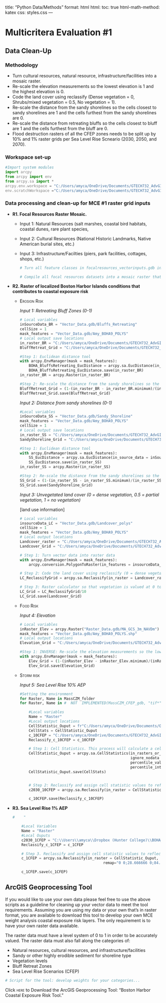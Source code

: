 title: "Python Data/Methods"
format: html
  html:
    toc: true
    html-math-method: katex
    css: styles.css
---

# Multicritera Evaluation #1

## Data Clean-Up

### Methodology

-   Turn cultural resources, natural resource, infrastructure/facilities into a mosaic raster.
-   Re-scale the elevation measurements so the lowest elevation is 1 and the highest elevation is 0.
-   Code the land cover using reclassify (Dense vegetation = 0, Shrubs/mixed vegetation = 0.5, No vegetation = 1).
-   Re-scale the distance from the sandy shorelines so the cells closest to sandy shorelines are 1 and the cells furthest from the sandy shorelines are 0.
-   Re-scale the distance from retreating bluffs so the cells closest to bluff are 1 and the cells furthest from the bluff are 0.
-   Flood destruction rasters of all the CFEP zones needs to be split up by 10% and 1% raster grids per Sea Level Rise Scneario (2030, 2050, and 2070).

### Workspace set-up

``` {#workspace .python .Python style="color: grey"}
#Import system modules
import arcpy
from arcpy import env  
from arcpy.sa import *
arcpy.env.workspace = "C:/Users/amyca/OneDrive/Documents/GTECH732_AdvGIS/Final_Project/BOHA_SpatialDecisionSupportSystem/Data"
env.scratchWorkspace ="C:/Users/amyca/OneDrive/Documents/GTECH732_AdvGIS/Final_Project/BOHA_SpatialDecisionSupportSystem/Data/Raster_Scratch.gdb"
```

### Data processing and clean-up for MCE #1 raster grid inputs

-   **R1. Focal Resources Raster Mosaic.**

    -   Input 1: Natural Resources (salt marshes, coastal bird habitats, coastal dunes, rare plant species,

    -   Input 2: Cultural Resources (National Historic Landmarks, Native American burial sites, etc.)

    -   Input 3: Infrastructure/Facilties (piers, park facilities, cottages, shops, etc.)

        ``` python
        # Turn all feature classes in focalresources_vectorinputs.gdb into raster datasets.

        # Compile all focal resources datasets into a mosaic raster that can be used in the MCE #1 BOHA Raster Calculater ArcGIS Geoprocessing tool
        ```

-   **R2. Raster of localized Boston Harbor Islands conditions that contributes to coastal exposure risk**

    -   [Erosion Risk]{.smallcaps}

        *Input 1: Retreating Bluff Zones (0-1)*

        ``` python
        # Local variables
        inSourceData_BR = "Vector_Data.gdb/Bluffs_Retreating"
        cellSize = 1
        mask_features = "Vector_Data.gdb/Amy_BOHA9_POLYS"
        # Local output save locations
        in_raster_BR = "C:/Users/amyca/OneDrive/Documents/GTECH732_AdvGIS/Final_Project/BOHA_SpatialDecisionSupportSystem/Data/Raster_Scratch.gdb/BR_EucDistOut"
        BluffRetreat_Grid = "C:/Users/amyca/OneDrive/Documents/GTECH732_AdvGIS/Final_Project/BOHA_SpatialDecisionSupportSystem/Data/Raster_Outputs.gdb/BluffRetreat_Grid"

        #Step 1: Euclidean distance tool
        with arcpy.EnvManager(mask = mask_features):
            BOHA_BluffsRetreating_EucDistance = arcpy.sa.EucDistance(in_source_data = inSourceData_BR, cell_size = cellSize)
            BOHA_BluffsRetreating_EucDistance.save(in_raster_BR)
        in_raster_BR = arcpy.Raster(in_raster_BR)

        #Step 2: Re-scale the distance from the sandy shorelines so the cells closest to sandy shorelines are 1 and the cells furthest from the sandy shorelines are 0.
        BluffRetreat_Grid = (1-(in_raster_BR - in_raster_BR.minimum)/(in_raster_BR.maximum-in_raster_BR.minimum))
        BluffRetreat_Grid.save(BluffRetreat_Grid)
        ```

        *Input 2: Distance from sandy shorelines (0-1)*

        ``` python
        #Local variables
        inSourceData_SS = "Vector_Data.gdb/Sandy_Shoreline"
        mask_features = "Vector_Data.gdb/Amy_BOHA9_POLYS"
        cellSize = 1
        # Local output save locations
        in_raster_SS = "C:/Users/amyca/OneDrive/Documents/GTECH732_AdvGIS/Final_Project/BOHA_SpatialDecisionSupportSystem/Data/Raster_Scratch.gdb/SS_EucDistOut"
        SandyShoreline_Grid = "C:/Users/amyca/OneDrive/Documents/GTECH732_AdvGIS/Final_Project/BOHA_SpatialDecisionSupportSystem/Data/Raster_Outputs.gdb/SandyShoreline_Grid"

        #Step 1: Euclidean distance tool
        with arcpy.EnvManager(mask = mask_features):
            SS_EucDistance = arcpy.sa.EucDistance(in_source_data = inSourceData_SS, cell_size = cellSize)
            SS_EucDistance.save(in_raster_SS)
        in_raster_SS = arcpy.Raster(in_raster_SS)

        #Step 2: Re-scale the distance from the sandy shorelines so the cells closest to sandy shorelines are 1 and the cells furthest from the sandy shorelines are 0.
        SS_Grid = (1-(in_raster_SS - in_raster_SS.minimum)/(in_raster_SS.maximum-in_raster_SS.minimum))
        SS_Grid.save(SandyShoreline_Grid)
        ```

        *Input 3: Unvegetated land cover (0 = dense vegetation, 0.5 = partial vegetation, 1 = no vegetation)*

        \[land use information\]

        ``` python
        # Local variables
        insourceData_LC = "Vector_Data.gdb/Landcover_polys"
        cellSize = 1
        mask_features = "Vector_Data.gdb/Amy_BOHA9_POLYS"
        # Local output locations
        Landcover_raster = "C:/Users/amyca/OneDrive/Documents/GTECH732_AdvGIS/Final_Project/BOHA_SpatialDecisionSupportSystem/Data/Raster_Scratch.gdb/Landcover_Raster"
        Landcover_Grid = "C:/Users/amyca/OneDrive/Documents/GTECH732_AdvGIS/Final_Project/BOHA_SpatialDecisionSupportSystem/Data/Raster_Outputs.gdb/Landcover_Grid"

        # Step 1: Turn vector data into raster data
        with arcpy.EnvManager(mask = mask_features):
            arcpy.conversion.PolygonToRaster(in_features = insourceData_LC, value_field = "COVERCODE", out_rasterdataset = Landcover_raster, cellsize = cellSize)

        # Step 2: Code the land cover using reclassify (0 = dense vegetatation, 0.5 = partially vegetated, 1 = no vegetation)
        LC_ReclassifyGrid = arcpy.sa.Reclassify(in_raster = Landcover_raster, reclass_field = "Value", remap = RemapValue([[2,10],[5,10],[6,5],[7,5],[8,5],[9,0],[10,0],[12,0],[13,0], [14,0],[15,5],[18,5],[19,10],[20,10],[23,10]]))

        # Step 3: Raster calculator so that vegetation is valued at 0 to 1
        LC_Grid = LC_ReclassifyGrid/10
        LC_Grid.save(Landcover_Grid)
        ```

    -   [Food Risk]{.smallcaps}

        *Input 4: Elevation*

        ``` python
        # Local variables
        inRaster_Elev = arcpy.Raster("Raster_Data.gdb/MA_GCS_3m_NAVDm")
        mask_features = "Vector_Data.gdb/Amy_BOHA9_POLYS.shp"
        # Local output locations
        Elevation_Grid = "C:/Users/amyca/OneDrive/Documents/GTECH732_AdvGIS/Final_Project/BOHA_SpatialDecisionSupportSystem/Data/Raster_Outputs.gdb/Elevation_Grid"

        #Step 1: INVERSE: Re-scale the elevation measurements so the lowest elevation is 1 and the highest elevation is 0.
        with arcpy.EnvManager(mask = mask_features):
            Elev_Grid = (1-(inRaster_Elev - inRaster_Elev.minimum)/(inRaster_Elev.maximum - inRaster_Elev.minimum))
            Elev_Grid.save(Elevation_Grid)
        ```

    -   [Storm risk]{.smallcaps}

        *Input 5: Sea Level Rise 10% AEP*

        ``` python
        #Setting the environment
        for Raster, Name in MassCZM_folder
        for Raster, Name in #  NOT  IMPLEMENTED(MassCZM_CFEP_gdb, "tif*", "", "NOT_RECURSIVE"):

            #Local variables
            Name = "Raster"
            #Local output locations
            CellStatistic_Ouput = fr"C:/Users/amyca/OneDrive/Documents/GTECH732_AdvGIS/Final_Project/BOHA_SpatialDecisionSupportSystem/Data/Raster_Scratch.gdb/{Name}CellStats"
            CellStats = CellStatistic_Ouput  
            c_10CFEP = "C:/Users/amyca/OneDrive/Documents/GTECH732_AdvGIS/Final_Project/BOHA_SpatialDecisionSupportSystem/Data/Raster_Outputs.gdb/{Name}c_10CFEP"
            Reclassify_c_10CFEP = c_10CFEP

            # Step 1: Cell Statistics. This process will calculate a cell-by-cell mean statistic from multiple rasters...the Mass_CZM Coastal Flood Excedence RGB raster data
            CellStatistic_Ouput = arcpy.sa.CellStatistics(in_rasters_or_constants = [Raster], statistics_type = "MEAN",
                                                          ignore_nodata = "DATA", process_as_multiband = "SINGLE_BAND",
                                                          percentile_value = 90,
                                                          percentile_interpolation_type = "AUTO_DETECT")
            CellStatistic_Ouput.save(CellStats)


            # Step 2: Reclassify and assign cell statistic values to reflect 10% CFEP
            c2030_10CFEP = arcpy.sa.Reclassify(in_raster = CellStatistic_Output, reclass_field = "VALUE", remap = "0 0;28.666666 0;84.333336 0;85.666664 1;86.666664 0;136 1;140.333328 1;148 0;169.666672 0;170 0;172.666672 0;199 0;208.333328 1", missing_values = "DATA")

            c_10CFEP.save(Reclassify_c_10CFEP)
        ```

-   **R3. Sea Level Rise 1% AEP**

    ``` python
    #    "                                                                                       "

        #Local Variables
        Name = "Raster"
        #Local Ouputs
        c2030_1CFEP = "C:\\Users\\amyca\\Dropbox (Hunter College)\\BOHA_Final_Project_Products\\Raster_Calculator_Grids\\MassCZM_CFEP.gdb\\c2030_1CFEP"
        Reclassify_c_1CFEP = c_1CFEP

        # Step 3. Reclassify and assign cell statistic values to reflect 10% CFEP
        c_1CFEP = arcpy.sa.Reclassify(in_raster = CellStatistic_Ouput, reclass_field = "VALUE",
                                             remap="0 0;28.666666 0;84.333336 1;85.666664 1;86.666664 1;136 1;140.333328 1;148 1;169.666672 1;170 1;172.666672 1;199 1;208.333328 1", missing_values="DATA")

        c_1CFEP.save(c_1CFEP)
    ```

## ArcGIS Geoprocessing Tool

If you would like to use your own data please feel free to use the above scripts as a guideline for cleaning up your vector data to meet the tool requirements. Assuming you are using my data or your own that's in raster format, you are available to download this tool to develop your own MCE weight analysis coastal exposure risk layers. The only requirement is to have your own raster data available.

The raster data must have a level system of 0 to 1 in order to be accurately valued. The raster data must also fall along the categories of:

-   Natural resources, cultural resources, and infrastructure/facilities
-   Sandy or other highly erodible sediment for shoreline type
-   Vegetation levels
-   Bluff Retreat Zones
-   Sea Level Rise Scenarios (CFEP)

``` python
# Script for the tool: develop weights for your categories...
```

Click [here]{.smallcaps} to Download the ArcGIS Geoprocessing Tool: "Boston Harbor Coastal Exposure Risk Tool."